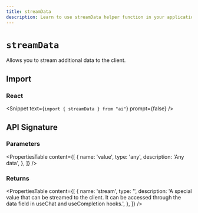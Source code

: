 ```yaml
---
title: streamData
description: Learn to use streamData helper function in your application.
---
```


# `streamData`

Allows you to stream additional data to the client.

## Import

### React

<Snippet text={`import { streamData } from "ai"`} prompt={false} />

## API Signature

### Parameters

<PropertiesTable
  content={[
    {
      name: 'value',
      type: 'any',
      description: 'Any data',
    },
  ]}
/>

### Returns

<PropertiesTable
  content={[
    {
      name: 'stream',
      type: '',
      description:
        'A special value that can be streamed to the client. It can be accessed through the data field in useChat and useCompletion hooks.',
    },
  ]}
/>
